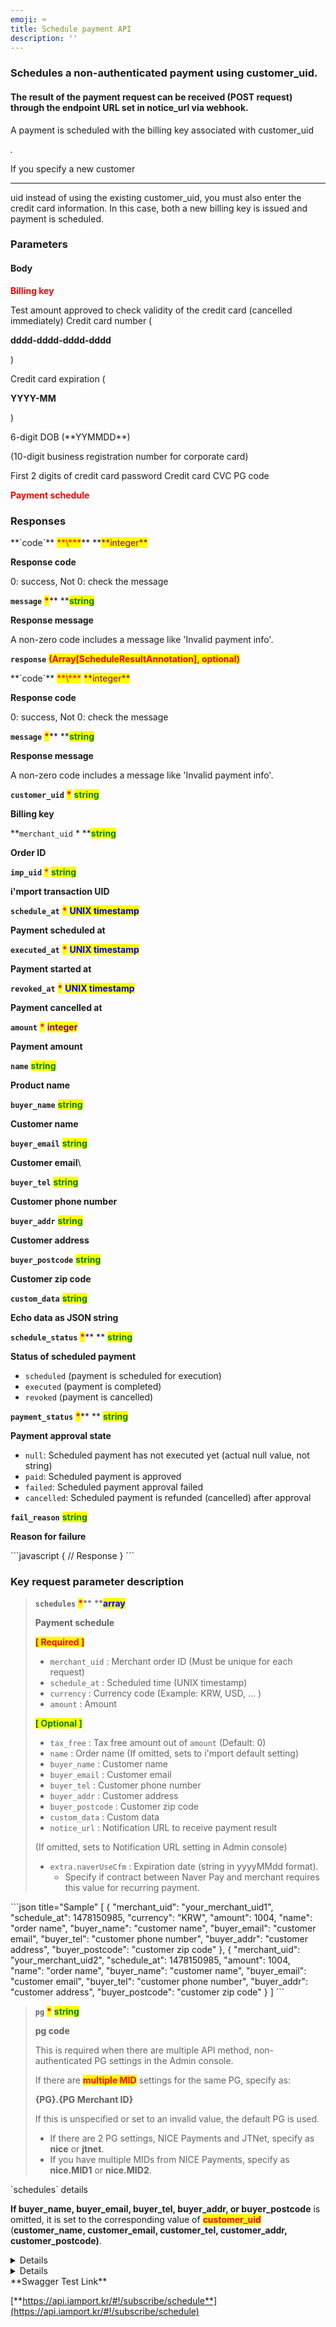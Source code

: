 ```yaml
---
emoji: ⌨
title: Schedule payment API
description: ''
---
```





### Schedules a non-authenticated payment using customer\_uid.&#x20;

#### The result of the payment request can be received (POST request) through the endpoint URL set in notice\_url via webhook.

<Swagger method="post" path="/subscribe/payments/schedule" baseUrl="https://api.iamport.kr" summary="Schedule API">
<SwaggerDescription>
A payment is scheduled with the billing key associated with customer_uid

_._

 If you specify a new customer

___

uid instead of using the existing customer_uid, you must also enter the credit card information. In this case, both a new billing key is issued and payment is scheduled.

</SwaggerDescription>

### Parameters

#### Body

<SwaggerParameter name="customer_uid" type="String" required="true">
<mark style="color:red;">

**Billing key**

</mark>

</SwaggerParameter>
<SwaggerParameter name="checking_amount" type="Integer">
Test amount approved to check validity of the credit card (cancelled immediately)

</SwaggerParameter>
<SwaggerParameter name="card_number" type="String">
Credit card number (

**dddd-dddd-dddd-dddd**

)

</SwaggerParameter>
<SwaggerParameter name="expiry" type="String">
Credit card expiration (

**YYYY-MM**

)

</SwaggerParameter>
<SwaggerParameter name="birth" type="String">
6-digit DOB (**YYMMDD**)

(10-digit business registration number for corporate card)

</SwaggerParameter>
<SwaggerParameter name="pwd_2digit" type="String">
First 2 digits of credit card password

</SwaggerParameter>
<SwaggerParameter name="cvc" type="String">
Credit card CVC 

</SwaggerParameter>
<SwaggerParameter name="pg" type="String">
PG code

</SwaggerParameter>
<SwaggerParameter name="schedules" type="array" required="true">
<mark style="color:red;">

**Payment schedule**

</mark>

</SwaggerParameter>


### Responses

<SwaggerResponse status="200: OK" description="Success">
<Tabs>
<Tab title="ScheduleResponse">
**`code`** <mark style="color:red;">**\***</mark>** **<mark style="color:purple;">**integer**</mark>

**Response code**

0: success, Not 0: check the message



**`message`** <mark style="color:red;">**\***</mark>** **<mark style="color:green;">**string**</mark>

**Response message**

A non-zero code includes a message like 'Invalid payment info'.



**`response`** <mark style="color:red;">**(Array\[ScheduleResultAnnotation], optional)**</mark>

</Tab>
</Tabs>

<Tabs>
<Tab title="ScheduleResultAnnotation">
**`code`** <mark style="color:red;">**\***</mark> <mark style="color:purple;">**integer**</mark>

**Response code**

0: success, Not 0: check the message



**`message`** <mark style="color:red;">**\***</mark>** **<mark style="color:green;">**string**</mark>

**Response message**

A non-zero code includes a message like 'Invalid payment info'.



**`customer_uid`** <mark style="color:red;">**\***</mark> <mark style="color:green;">**string**</mark>

**Billing key**



**`merchant_uid`  \*  **<mark style="color:green;">**string**</mark>

**Order ID**



**`imp_uid`** <mark style="color:red;">\*</mark> <mark style="color:green;">**string**</mark>

**i'mport transaction UID**



**`schedule_at`**  <mark style="color:red;">**\***</mark>  <mark style="color:blue;">**UNIX timestamp**</mark>&#x20;

**Payment scheduled at**



**`executed_at`** <mark style="color:red;">**\***</mark>  <mark style="color:blue;">**UNIX timestamp**</mark>

**Payment started at**



**`revoked_at`** <mark style="color:red;">**\***</mark>  <mark style="color:blue;">**UNIX timestamp**</mark>

**Payment cancelled at**&#x20;



**`amount`** <mark style="color:red;">**\***</mark> <mark style="color:purple;">**integer**</mark>

**Payment amount**



**`name`**  <mark style="color:green;">**string**</mark>

**Product name**



**`buyer_name`**  <mark style="color:green;">**string**</mark>

**Customer name**



**`buyer_email`**  <mark style="color:green;">**string**</mark>

**Customer email**\


**`buyer_tel`**  <mark style="color:green;">**string**</mark>

**Customer phone number**



**`buyer_addr`**  <mark style="color:green;">**string**</mark>

**Customer address**



**`buyer_postcode`**  <mark style="color:green;">**string**</mark>

**Customer zip code**



**`custom_data`**  <mark style="color:green;">**string**</mark>

**Echo data as JSON string**



**`schedule_status`**  <mark style="color:red;">**\***</mark>** ** <mark style="color:green;">**string**</mark>

**Status of scheduled payment**&#x20;

* `scheduled` (payment is scheduled for execution)
* `executed` (payment is completed)
* `revoked` (payment is cancelled)



**`payment_status`** <mark style="color:red;">**\***</mark>** ** <mark style="color:green;">**string**</mark>

**Payment approval state**&#x20;

* `null`: Scheduled payment has not executed yet (actual null value, not string)
* `paid`: Scheduled payment is approved
* `failed`: Scheduled payment approval failed
* `cancelled`: Scheduled payment is refunded (cancelled) after approval



**`fail_reason`**  <mark style="color:green;">**string**</mark>

**Reason for failure**&#x20;

</Tab>
</Tabs>

</SwaggerResponse>

<SwaggerResponse status="401: Unauthorized" description="Missing or invalid access token">
```javascript
{
    // Response
}
```

</SwaggerResponse>

</Swagger>

### **Key request parameter description**

> **`schedules`**  <mark style="color:red;">**\***</mark>** **<mark style="color:blue;">**array**</mark>
>
> **Payment schedule**
>
>
>
> <mark style="color:red;">**\[ Required ]**</mark>
>
> * `merchant_uid` : Merchant order ID (Must be unique for each request)&#x20;
> * `schedule_at` : Scheduled time (UNIX timestamp)
> * `currency` : Currency code (Example: KRW, USD, ... )
> * `amount` : Amount
>
> <mark style="color:green;">**\[ Optional ]**</mark>
>
> * `tax_free` : Tax free amount out of `amount` (Default: 0)
> * `name` : Order name (If omitted, sets to i'mport default setting)
> * `buyer_name` : Customer name
> * `buyer_email` : Customer email
> * `buyer_tel` : Customer phone number
> * `buyer_addr` : Customer address
> * `buyer_postcode` : Customer zip code
> * `custom_data` : Custom data
> * `notice_url` : Notification URL to receive payment result&#x20;
>
> &#x20;                               (If omitted, sets to Notification URL setting in Admin console)
>
> * `extra.naverUseCfm` : Expiration date (string in yyyyMMdd format).
>   * Specify if contract between Naver Pay and merchant requires this value for recurring payment.

<Tabs>
<Tab title="Schedules Model Schema">
```json title="Sample"
[
    {
        "merchant_uid": "your_merchant_uid1",
	"schedule_at": 1478150985,
	"currency": "KRW",
	"amount": 1004,
	"name": "order name",
	"buyer_name": "customer name",
	"buyer_email": "customer email",
	"buyer_tel": "customer phone number",
	"buyer_addr": "customer address",
	"buyer_postcode": "customer zip code"
},
    {
        "merchant_uid": "your_merchant_uid2",
        "schedule_at": 1478150985,
	"amount": 1004,
	"name": "order name",
	"buyer_name": "customer name",
	"buyer_email": "customer email",
	"buyer_tel": "customer phone number",
	"buyer_addr": "customer address",
	"buyer_postcode": "customer zip code"
    }
]
```


</Tab>
</Tabs>

> **`pg`**  <mark style="color:red;">**\***</mark>  <mark style="color:green;">**string**</mark>
>
> **pg code**
>
> This is required when there are multiple API method, non-authenticated PG settings in the Admin console.&#x20;
>
> If there are <mark style="color:red;">**multiple MID**</mark> settings for the same PG, specify as:
>
> **{PG}.{PG Merchant ID}**&#x20;
>
> If this is unspecified or set to an invalid value, the default PG is used.&#x20;
>
> * If there are 2 PG settings, NICE Payments and JTNet, specify as **nice** or **jtnet**.
> * If you have multiple MIDs from NICE Payments, specify as **nice.MID1** or **nice.MID2**.

<Hint style="info">
`schedules` details

**If buyer\_name, buyer\_email, buyer\_tel, buyer\_addr, or buyer\_postcode** is omitted, it is set to the corresponding value of <mark style="color:red;">**customer\_uid**</mark> (**customer\_name, customer\_email, customer\_tel, customer\_addr, customer\_postcode)**.

</Hint>

<Details>
<p slot="summary">Request Sample Json</p>

```json
{
  "customer_uid": "TEST0001",
  "schedules": [
    {
      "merchant_uid": "order_id001",
      "schedule_at": 1658480415,
      "amount": 1004,
      "name": "carrot",
    }
  ]
}
```

</Details>

<Details>
<p slot="summary">Response Model Schema</p>

```json
{
  "code": 0,
  "message": "string",
  "response": [
    {
      "customer_uid": "string",
      "merchant_uid": "string",
      "imp_uid": "string",
      "schedule_at": "0",
      "executed_at": "0",
      "revoked_at": "0",
      "amount": 0,
      "name": "string",
      "buyer_name": "string",
      "buyer_email": "string",
      "buyer_tel": "string",
      "buyer_addr": "string",
      "buyer_postcode": "string",
      "custom_data": "string",
      "schedule_status": "scheduled",
      "payment_status": "paid",
      "fail_reason": "string"
    }
  ]
}
```

</Details>

<Hint style="success">
**Swagger Test Link**

[**https://api.iamport.kr/#!/subscribe/schedule**](https://api.iamport.kr/#!/subscribe/schedule)

</Hint>
